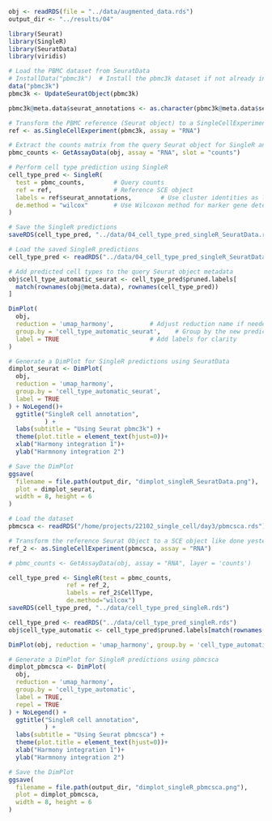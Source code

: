 ```r
obj <- readRDS(file = "../data/augmented_data.rds")
output_dir <- "../results/04"

library(Seurat)
library(SingleR)
library(SeuratData)
library(viridis)
```

```r
# Load the PBMC dataset from SeuratData
# InstallData("pbmc3k")  # Install the pbmc3k dataset if not already installed
data("pbmc3k")
pbmc3k <- UpdateSeuratObject(pbmc3k)

pbmc3k@meta.data$seurat_annotations <- as.character(pbmc3k@meta.data$seurat_annotations)

# Transform the PBMC reference (Seurat object) to a SingleCellExperiment (SCE) object
ref <- as.SingleCellExperiment(pbmc3k, assay = "RNA")

# Extract the counts matrix from the query Seurat object for SingleR annotation
pbmc_counts <- GetAssayData(obj, assay = "RNA", slot = "counts")

# Perform cell type prediction using SingleR
cell_type_pred <- SingleR(
  test = pbmc_counts,        # Query counts
  ref = ref,                 # Reference SCE object
  labels = ref$seurat_annotations,        # Use cluster identities as labels
  de.method = "wilcox"       # Use Wilcoxon method for marker gene detection
)

# Save the SingleR predictions
saveRDS(cell_type_pred, "../data/04_cell_type_pred_singleR_SeuratData.rds")
```

```r
# Load the saved SingleR predictions
cell_type_pred <- readRDS("../data/04_cell_type_pred_singleR_SeuratData.rds")

# Add predicted cell types to the query Seurat object metadata
obj$cell_type_automatic_seurat <- cell_type_pred$pruned.labels[
  match(rownames(obj@meta.data), rownames(cell_type_pred))
]
```

```r
DimPlot(
  obj,
  reduction = 'umap_harmony',          # Adjust reduction name if needed
  group.by = 'cell_type_automatic_seurat',    # Group by the new predicted cell type
  label = TRUE                         # Add labels for clarity
) 

# Generate a DimPlot for SingleR predictions using SeuratData
dimplot_seurat <- DimPlot(
  obj,
  reduction = 'umap_harmony',
  group.by = 'cell_type_automatic_seurat',
  label = TRUE
) + NoLegend()+
  ggtitle("SingleR cell annotation",
          ) +
  labs(subtitle = "Using Seurat pbmc3k") +
  theme(plot.title = element_text(hjust=0))+
  xlab("Harmony integration 1")+
  ylab("Harmnony integration 2")

# Save the DimPlot
ggsave(
  filename = file.path(output_dir, "dimplot_singleR_SeuratData.png"),
  plot = dimplot_seurat,
  width = 8, height = 6
)

```


```r
# Load the dataset
pbmcsca <- readRDS("/home/projects/22102_single_cell/day3/pbmcsca.rds")
```

```r
# Transform the reference Seurat Object to a SCE object like done yesterday.
ref_2 <- as.SingleCellExperiment(pbmcsca, assay = "RNA")

# pbmc_counts <- GetAssayData(obj, assay = "RNA", layer = 'counts')
```

```r
cell_type_pred <- SingleR(test = pbmc_counts,
                ref = ref_2,
                labels = ref_2$CellType,
                de.method="wilcox")
saveRDS(cell_type_pred, "../data/cell_type_pred_singleR.rds")
```

```r
cell_type_pred <- readRDS("../data/cell_type_pred_singleR.rds")
obj$cell_type_automatic <- cell_type_pred$pruned.labels[match(rownames(obj@meta.data), rownames(cell_type_pred))]

DimPlot(obj, reduction = 'umap_harmony', group.by = 'cell_type_automatic', label = TRUE) + NoLegend()

# Generate a DimPlot for SingleR predictions using pbmcsca
dimplot_pbmcsca <- DimPlot(
  obj,
  reduction = 'umap_harmony',
  group.by = 'cell_type_automatic',
  label = TRUE,
  repel = TRUE
) + NoLegend() +
  ggtitle("SingleR cell annotation",
          ) +
  labs(subtitle = "Using Seurat pbmcsca") +
  theme(plot.title = element_text(hjust=0))+
  xlab("Harmony integration 1")+
  ylab("Harmnony integration 2")

# Save the DimPlot
ggsave(
  filename = file.path(output_dir, "dimplot_singleR_pbmcsca.png"),
  plot = dimplot_pbmcsca,
  width = 8, height = 6
)

```




